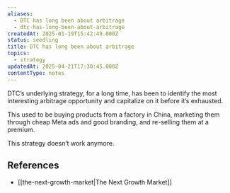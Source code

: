 ```yaml
---
aliases:
  - DTC has long been about arbitrage
  - dtc-has-long-been-about-arbitrage
createdAt: 2025-01-19T15:42:49.000Z
status: seedling
title: DTC has long been about arbitrage
topics:
  - strategy
updatedAt: 2025-04-21T17:30:45.000Z
contentType: notes
---
```

DTC’s underlying strategy, for a long time, has been to identify the most interesting arbitrage opportunity and capitalize on it before it’s exhausted.

This used to be buying products from a factory in China, marketing them through cheap Meta ads and good branding, and re-selling them at a premium.

This strategy doesn’t work anymore.

## References

- [[the-next-growth-market|The Next Growth Market]]
